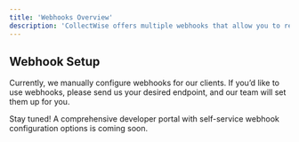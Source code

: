 ```yaml
---
title: 'Webhooks Overview'
description: 'CollectWise offers multiple webhooks that allow you to receive real-time updates on debtor-related events. These webhooks can help automate your workflows and keep your systems synchronized.'
---
```



## Webhook Setup

Currently, we manually configure webhooks for our clients. If you’d like to use webhooks, please send us your desired endpoint, and our team will set them up for you.

Stay tuned! A comprehensive developer portal with self-service webhook configuration options is coming soon.